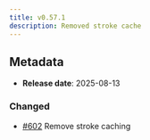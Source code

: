 ```yaml
---
title: v0.57.1
description: Removed stroke cache
---
```


## Metadata

- **Release date**: 2025-08-13

### Changed

- [#602](https://github.com/InditexTech/weavejs/issues/602) Remove stroke caching
